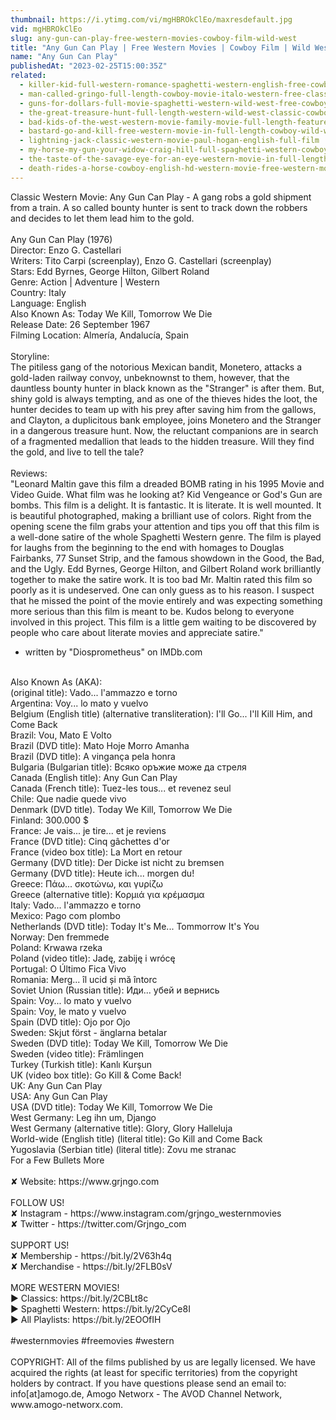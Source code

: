 ```yaml
---
thumbnail: https://i.ytimg.com/vi/mgHBROkClEo/maxresdefault.jpg
vid: mgHBROkClEo
slug: any-gun-can-play-free-western-movies-cowboy-film-wild-west
title: "Any Gun Can Play | Free Western Movies | Cowboy Film | Wild West"
name: "Any Gun Can Play"
publishedAt: "2023-02-25T15:00:35Z"
related:
  - killer-kid-full-western-romance-spaghetti-western-english-free-cowboy-film
  - man-called-gringo-full-length-cowboy-movie-italo-western-free-classic-movie
  - guns-for-dollars-full-movie-spaghetti-western-wild-west-free-cowboy-movie
  - the-great-treasure-hunt-full-length-western-wild-west-classic-cowboy-movie-full-movies
  - bad-kids-of-the-west-western-movie-family-movie-full-length-feature-film-old-cowboy-film
  - bastard-go-and-kill-free-western-movie-in-full-length-cowboy-wild-west-film
  - lightning-jack-classic-western-movie-paul-hogan-english-full-film
  - my-horse-my-gun-your-widow-craig-hill-full-spaghetti-western-cowboy-film-english
  - the-taste-of-the-savage-eye-for-an-eye-western-movie-in-full-length-english-free-feature-film
  - death-rides-a-horse-cowboy-english-hd-western-movie-free-western-movies
---
```


Classic Western Movie: Any Gun Can Play - A gang robs a gold shipment from a train. A so called bounty hunter is sent to track down the robbers and decides to let them lead him to the gold.<br />
<br />
Any Gun Can Play (1976)<br />
Director: Enzo G. Castellari<br />
Writers: Tito Carpi (screenplay), Enzo G. Castellari (screenplay) <br />
Stars: Edd Byrnes, George Hilton, Gilbert Roland<br />
Genre: Action | Adventure | Western<br />
Country: Italy<br />
Language: English<br />
Also Known As: Today We Kill, Tomorrow We Die<br />
Release Date: 26 September 1967  <br />
Filming Location: Almería, Andalucía, Spain <br />
<br />
Storyline:<br />
The pitiless gang of the notorious Mexican bandit, Monetero, attacks a gold-laden railway convoy, unbeknownst to them, however, that the dauntless bounty hunter in black known as the "Stranger" is after them. But, shiny gold is always tempting, and as one of the thieves hides the loot, the hunter decides to team up with his prey after saving him from the gallows, and Clayton, a duplicitous bank employee, joins Monetero and the Stranger in a dangerous treasure hunt. Now, the reluctant companions are in search of a fragmented medallion that leads to the hidden treasure. Will they find the gold, and live to tell the tale?<br />
<br />
Reviews:<br />
"Leonard Maltin gave this film a dreaded BOMB rating in his 1995 Movie and Video Guide. What film was he looking at? Kid Vengeance or God's Gun are bombs. This film is a delight. It is fantastic. It is literate. It is well mounted. It is beautiful photographed, making a brilliant use of colors. Right from the opening scene the film grabs your attention and tips you off that this film is a well-done satire of the whole Spaghetti Western genre. The film is played for laughs from the beginning to the end with homages to Douglas Fairbanks, 77 Sunset Strip, and the famous showdown in the Good, the Bad, and the Ugly. Edd Byrnes, George Hilton, and Gilbert Roland work brilliantly together to make the satire work. It is too bad Mr. Maltin rated this film so poorly as it is undeserved. One can only guess as to his reason. I suspect that he missed the point of the movie entirely and was expecting something more serious than this film is meant to be. Kudos belong to everyone involved in this project. This film is a little gem waiting to be discovered by people who care about literate movies and appreciate satire."<br />
- written by "Diosprometheus" on IMDb.com<br />
<br />
Also Known As (AKA):<br />
(original title): Vado... l'ammazzo e torno<br />
Argentina: Voy... lo mato y vuelvo<br />
Belgium (English title) (alternative transliteration): I'll Go... I'll Kill Him, and Come Back<br />
Brazil: Vou, Mato E Volto<br />
Brazil (DVD title): Mato Hoje Morro Amanha<br />
Brazil (DVD title): A vingança pela honra<br />
Bulgaria (Bulgarian title): Всяко оръжие може да стреля<br />
Canada (English title): Any Gun Can Play<br />
Canada (French title): Tuez-les tous... et revenez seul<br />
Chile: Que nadie quede vivo<br />
Denmark (DVD title). Today We Kill, Tomorrow We Die<br />
Finland: 300.000 $<br />
France: Je vais... je tire... et je reviens<br />
France (DVD title): Cinq gâchettes d'or<br />
France (video box title): La Mort en retour<br />
Germany (DVD title): Der Dicke ist nicht zu bremsen<br />
Germany (DVD title): Heute ich... morgen du!<br />
Greece: Πάω... σκοτώνω, και γυρίζω<br />
Greece (alternative title): Κορμιά για κρέμασμα<br />
Italy: Vado... l'ammazzo e torno<br />
Mexico: Pago com plombo<br />
Netherlands (DVD title): Today It's Me... Tommorrow It's You<br />
Norway: Den fremmede<br />
Poland: Krwawa rzeka<br />
Poland (video title): Jadę, zabiję i wrócę<br />
Portugal: O Último Fica Vivo<br />
Romania: Merg... îl ucid și mă întorc<br />
Soviet Union (Russian title): Иди... убей и вернись<br />
Spain: Voy... lo mato y vuelvo<br />
Spain: Voy, le mato y vuelvo<br />
Spain (DVD title): Ojo por Ojo<br />
Sweden: Skjut först - änglarna betalar<br />
Sweden (DVD title): Today We Kill, Tomorrow We Die<br />
Sweden (video title): Främlingen<br />
Turkey (Turkish title): Kanlı Kurşun<br />
UK (video box title): Go Kill & Come Back!<br />
UK: Any Gun Can Play<br />
USA: Any Gun Can Play<br />
USA (DVD title): Today We Kill, Tomorrow We Die<br />
West Germany: Leg ihn um, Django<br />
West Germany (alternative title): Glory, Glory Halleluja<br />
World-wide (English title) (literal title): Go Kill and Come Back<br />
Yugoslavia (Serbian title) (literal title): Zovu me stranac<br />
 For a Few Bullets More<br />
<br />
✘ Website: https://www.grjngo.com<br />
<br />
FOLLOW US!<br />
✘ Instagram - https://www.instagram.com/grjngo_westernmovies<br />
✘ Twitter - https://twitter.com/Grjngo_com<br />
<br />
SUPPORT US!<br />
✘ Membership - https://bit.ly/2V63h4q<br />
✘ Merchandise - https://bit.ly/2FLB0sV<br />
<br />
MORE WESTERN MOVIES! <br />
► Classics: https://bit.ly/2CBLt8c <br />
► Spaghetti Western: https://bit.ly/2CyCe8I <br />
► All Playlists: https://bit.ly/2EOOfIH <br />
<br />
#westernmovies #freemovies #western<br />
<br />
COPYRIGHT: All of the films published by us are legally licensed. We have acquired the rights (at least for specific territories) from the copyright holders by contract. If you have questions please send an email to: info[at]amogo.de, Amogo Networx - The AVOD Channel Network, www.amogo-networx.com.